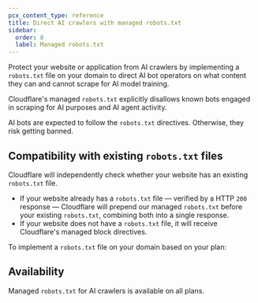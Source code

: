 ```yaml
---
pcx_content_type: reference
title: Direct AI crawlers with managed robots.txt
sidebar:
  order: 8
  label: Managed robots.txt
---
```



Protect your website or application from AI crawlers by implementing a `robots.txt` file on your domain to direct AI bot operators on what content they can and cannot scrape for AI model training. 

Cloudflare's managed `robots.txt` explicitly disallows known bots engaged in scraping for AI purposes and AI agent activity. 

AI bots are expected to follow the `robots.txt` directives. Otherwise, they risk getting banned. 

## Compatibility with existing `robots.txt` files

Cloudflare will independently check whether your website has an existing `robots.txt` file. 

- If your website already has a `robots.txt` file — verified by a HTTP `200` response — Cloudflare will prepend our managed `robots.txt` before your existing `robots.txt`, combining both into a single response. 
- If your website does not have a `robots.txt` file, it will receive Cloudflare's managed block directives.

To implement a `robots.txt` file on your domain based on your plan:

<Tabs>
  <TabItem label="Bot Fight Mode">
    <Render file="enable-managed-robots-txt" params={{ one: "Bot Fight Mode" }} />
  </TabItem>
  <TabItem label="Super Bot Fight Mode">
    <Render file="enable-managed-robots-txt" params={{ one: "Super Bot Fight Mode" }} />
  </TabItem>
    <TabItem label="Bot Management for Enterprise">
    <Render file="enable-managed-robots-txt" params={{ one: "Bot Management" }} />
  </TabItem>
</Tabs>

## Availability

Managed `robots.txt` for AI crawlers is available on all plans.
